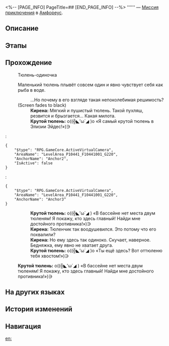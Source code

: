 <%-- [PAGE_INFO]
PageTitle=##
[END_PAGE_INFO] --%>
{{Дополнить|Диалоги.}}
{{Миссия Инфобокс
|id              = 4340191
|Название        = 
|Изображение     = Миссия .png
|Тип             = Миссия приключения
|Событие         = 
|Глава           = 
|Условия         = Завершена [[Миссия Освоения]] «[[О герой, разбей печальную статую]]»
|Персонажи       = Кирена; Крутой тюлень; Первопроходец
|СтартЛокация    = [[Амфореус]] — [[Элизия Эйдес]]
|Мир             = Амфореус
|Предыдущая      = 
|Следующая       = 
|Награды         = 
}}
'''''' — [[Миссия приключения]] в [[Амфореус]].

==Описание==
{{Описание|<!--официальное описание из Перекрёстка судеб-->}}

==Этапы==


==Прохождение==
{{Дополнить}}

:{{Диалог|?}} Тюлень-одиночка
:Маленький тюлень плывёт совсем один и явно чувствует себя как рыба в воде.
::...Но почему в его взгляде такая непоколебимая решимость?
:;(Screen fades to black)
::'''Кирена:''' Мягкий и пушистый тюлень. Такой пухляш, резвится и брызгается... Какая милота.
::'''Крутой тюлень:''' o((╬◣'ω´◢ )o «Я самый крутой тюлень в Элизии Эйдес!»)∋
:<pre>{
	"$type": "RPG.GameCore.ActiveVirtualCamera",
	"AreaName": "LevelArea_P10441_F10441001_G220",
	"AnchorName": "Anchor2",
	"IsActive": false
}</pre>
:<pre>{
	"$type": "RPG.GameCore.ActiveVirtualCamera",
	"AreaName": "LevelArea_P10441_F10441001_G220",
	"AnchorName": "Anchor3"
}</pre>
::'''Крутой тюлень:''' o((╬◣'ω´◢ ) «В бассейне нет места двум тюленям! Я покажу, кто здесь главный! Найди мне достойного противника!»)∋
::'''Кирена:''' Тюленчик так воодушевился. Это потому что его похвалили?
::'''Кирена:''' Но ему здесь так одиноко. Скучает, наверное. Бедняжка, ему явно не хватает друга.
::'''Крутой тюлень:''' o((╬◣'ω´◢ )o «Ты ещё здесь? Вот оттюленю тебя хвостом!»)∋
:'''Крутой тюлень:''' o((╬◣'ω´◢ ) «В бассейне нет места двум тюленям! Я покажу, кто здесь главный! Найди мне достойного противника!»)∋
{{Диалог Конец}}

==На других языках==
{{На других языках
|en   = 
|zhs  = 
|zht  = 
|ja   = 
|ko   = 
|es   = 
|fr   = 
|ru   = 
|th   = 
|vi   = 
|de   = 
|id   = 
|pt   = 
}}

==История изменений==
{{История изменений|3.5}}

==Навигация==
{{Миссия приключения Навбокс|Глава }}

[[en:]]

